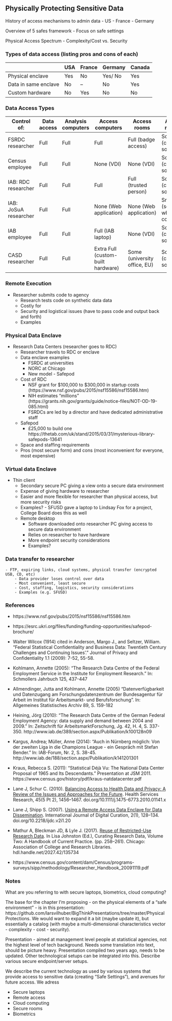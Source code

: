 
## Physically Protecting Sensitive Data

History of access mechanisms to admin data
- US
- France
- Germany

Overview of 5 safes framework
- Focus on safe settings

Physical Access Spectrum
- Complexity/Cost vs. Security

### Types of data access (listing pros and cons of each)

|                      | USA | France | Germany | Canada |
|----------------------|-----|--------|---------|--------|
| Physical enclave     | Yes | No     | Yes/ No | Yes    |
| Data in same enclave | No  | --     | No      | Yes    |
| Custom hardware      | No  | Yes    | No      | No     |

### Data Access Types

| Control of: | Data access | Analysis computers | Access computers | Access rooms | Analysis methods |
|-------------|-------------|--------------------|------------------|--------------|------------------|
| FSRDC researcher | Full | Full | Full | Full (badge access) | Some (choice of software) |
| Census employee | Full | Full | None (VDI) | None (VDI) | Some (choice of software) |
| IAB: RDC researcher | Full | Full | Full | Full (trusted person) | Some (choice of software) |
| IAB: JoSuA researcher | Full | Full | None (Web application) | None (Web application) | Smaller (software, whitelist commands) |
| IAB employee | Full | Full | Full (IAB laptop) | None (VDI) | Some (choice of software) |
| CASD researcher | Full | Full | Extra Full (custom-built hardware) | Some (university office, EU) | Some (choice of software) |

### Remote Execution
  - Researcher submits code to agency
	- Research tests code on synthetic data data
	- Costly for 
	- Security and logistical issues (have to pass code and output back and forth)
	- Examples


### Physical Data Enclave
  - Research Data Centers (researcher goes to RDC)
    - Researcher travels to RDC or enclave
    - Data enclave examples
      - FSRDC at universities
      - NORC at Chicago
      - New model - Safepod
	- Cost of RDC
	  - NSF grant for \$100,000 to \$300,000 in startup costs (https://www.nsf.gov/pubs/2015/nsf15586/nsf15586.htm)
	  - NIH estimates "millions" (https://grants.nih.gov/grants/guide/notice-files/NOT-OD-19-085.html)
	  - FSRDCs are led by a director and have dedicated administrative staff
	- Safepod
	  -  £25,000 to build one https://thetab.com/uk/stand/2015/03/31/mysterious-library-safepods-13641
	- Space and staffing requirements
	- Pros (most secure form) and cons (most inconvenient for everyone, most expensive)


### Virtual data Enclave
  - Thin client
    - Secondary secure PC giving a view onto a secure data environment
    - Expense of giving hardware to researcher
    - Easier and more flexible for researcher than physical access, but more security risks
    - Examples? - SFUSD gave a laptop to Lindsay Fox for a project, College Board does this as well
	- Remote desktop
	  - Software downloaded onto researcher PC giving access to secure data environment
	  - Relies on researcher to have hardware
	  - More endpoint security considerations
	  - Examples?

### Data transfer to researcher
    - FTP, expiring links, cloud systems, physical transfer (encrypted USB, CD, etc)
		- Data provider loses control over data
		- Most convenient, least secure
		- Cost, staffing, logistics, security considerations
		- Examples (e.g. SFUSD)


### References

- https://www.nsf.gov/pubs/2015/nsf15586/nsf15586.htm

- https://esrc.ukri.org/files/funding/funding-opportunities/safepod-brochure/

- Walter Wilcox (1914) cited in Anderson, Margo J., and Seltzer, William. “Federal Statistical Confidentiality and Business Data: Twentieth Century Challenges and Continuing Issues’.” Journal of Privacy and Confidentiality 1.1 (2009): 7-52, 55-58.

- Kohlmann, Annette (2005): “The Research Data Centre of the Federal Employment Service in the Institute for Employment Research.” In: Schmollers Jahrbuch 125, 437-447

- Allmendinger, Jutta and Kohlmann, Annette (2005) “Datenverfügbarkeit und Datenzugang am Forschungsdatenzentrum der Bundesagentur für Arbeit im Institut für Arbeitsmarkt- und Berufsforschung”. In: Allgemeines Statistisches Archiv 89, S. 159-182

- Heining, Jörg (2010): “The Research Data Centre of the German Federal Employment Agency: data supply and demand between 2004 and 2009.” In: Zeitschrift für ArbeitsmarktForschung, Jg. 42, H. 4, S. 337-350. http://www.iab.de/389/section.aspx/Publikation/k100128n09 

- Kargus, Andrea; Müller, Anne (2014): “Auch in Nürnberg möglich: Von der zweiten Liga in die Champions League - ein Gespräch mit Stefan Bender.” In: IAB-Forum, Nr. 2, S. 38-45. http://www.iab.de/188/section.aspx/Publikation/k141201301 

- Kraus, Rebecca S. (2011): “Statistical Déjà Vu: The National Data Center Proposal of 1965 and Its Descendants.” Presentation at JSM 2011. https://www.census.gov/history/pdf/kraus-natdatacenter.pdf 

- Lane J, Schur C. (2010). [Balancing Access to Health Data and Privacy: A Review of the Issues and Approaches for the Future](https://doi.org/10.1111/j.1475-6773.2010.01141.x). Health Services Research, 45(5 Pt 2), 1456–1467. doi.org/10.1111/j.1475-6773.2010.01141.x

- Lane J, Shipp S. (2007). [Using a Remote Access Data Enclave for Data Dissemination](https://doi.org/10.2218/ijdc.v2i1.20). International Journal of Digital Curation, 2(1), 128–134. doi.org/10.2218/ijdc.v2i1.20

- Mathur A, Bleckman JD, & Lyle J. (2017). [Reuse of Restricted-Use Research Data](http://hdl.handle.net/2027.42/135734). In Lisa Johnston (Ed.), Curating Research Data, Volume Two: A Handbook of Current Practice. (pp. 258–261). Chicago: Association of College and Research Libraries. hdl.handle.net/2027.42/135734

- https://www.census.gov/content/dam/Census/programs-surveys/sipp/methodology/Researcher_Handbook_20091119.pdf

### Notes

What are you referring to with secure laptops, biometrics, cloud computing?


The base for the chapter I'm proposing - on the physical 
elements of a "safe environment" - is in this presentation: 
https://github.com/larsvilhuber/BigThinkPresentations/tree/master/PhysicalProtections. 
We would want to expand it a bit (maybe update it), but essentially a catalog 
(with maybe a multi-dimensional characteristics vector - complexity - cost - security).

Presentation - aimed at management level people at statistical agencies, 
not the highest level of tech background. Needs some translation into text, 
should be picture heavy. Presentation compiled two years ago, needs to be updated. 
Other technological setups can be integrated into this. Describe various secure endpoint/server setups.

We describe the current technology as used by various systems that provide access to 
sensitive data (creating "Safe Settings"), and avenues for future access. We adress

- Secure laptops
- Remote access
- Cloud computing
- Secure rooms
- Biometrics
